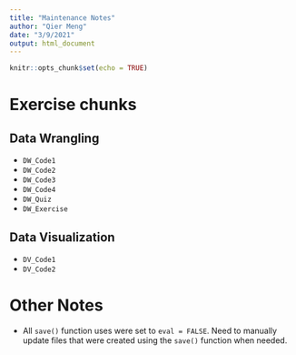 ```yaml
---
title: "Maintenance Notes"
author: "Qier Meng"
date: "3/9/2021"
output: html_document
---
```


```r
knitr::opts_chunk$set(echo = TRUE)
```

# Exercise chunks
## Data Wrangling
* `DW_Code1`
* `DW_Code2`
* `DW_Code3`
* `DW_Code4`
* `DW_Quiz`
* `DW_Exercise`

## Data Visualization
* `DV_Code1`
* `DV_Code2`

# Other Notes

* All `save()` function uses were set to `eval = FALSE`. Need to manually update files that were created using the `save()` function when needed.